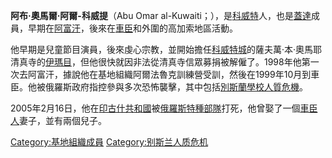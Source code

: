 {{unreferenced|time=2015-01-14T06:02:55+00:00}}
'''阿布·奧馬爾·阿爾-科威提'''（Abu Omar al-Kuwaiti；{{bd|？||2005年|2月16日|||catIdx=K}}），是[[科威特|科威特]]人，也是[[蓋達|蓋達]]成員，早期在[[阿富汗|阿富汗]]，後來在[[車臣|車臣]]和外圍的高加索地區活動。

他早期是兒童節目演員，後來虔心宗教，並開始擔任[[科威特城|科威特城]]的薩夫萬·本·奧馬耶清真寺的[[伊瑪目|伊瑪目]]，但他很快就因非法從清真寺信眾募捐被解僱了。1998年他第一次去阿富汗，據說他在基地組織阿爾法魯克訓練營受訓，然後在1999年10月到車臣。他被俄羅斯政府指控參與多次恐怖襲擊，其中包括[[别斯兰人质危机|別斯蘭學校人質危機]]。

2005年2月16日，他在[[印古什共和國|印古什共和國]]被[[俄羅斯特種部隊|俄羅斯特種部隊]]打死，他曾娶了一個[[車臣人|車臣人]]妻子，並有兩個兒子。

{{DEFAULTSORT: Kuwaiti, Abu Omar}}
[[Category:基地組織成員|Category:基地組織成員]]
[[Category:别斯兰人质危机|Category:别斯兰人质危机]]